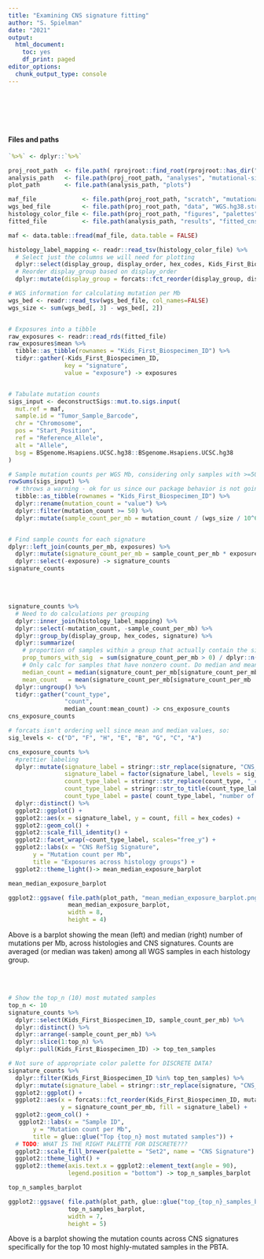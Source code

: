 ```yaml
---
title: "Examining CNS signature fitting"
author: "S. Spielman"
date: "2021"
output:
  html_document:
    toc: yes
    df_print: paged
editor_options:
  chunk_output_type: console
---
```


<br><br><br><br>

#### Files and paths


```r
`%>%` <- dplyr::`%>%`

proj_root_path  <- file.path( rprojroot::find_root(rprojroot::has_dir(".git")) )
analysis_path   <- file.path(proj_root_path, "analyses", "mutational-signatures")
plot_path       <- file.path(analysis_path, "plots")

maf_file             <- file.path(proj_root_path, "scratch", "mutational-signatures", "pbta-snv-consensus-wgs.tsv.gz")
wgs_bed_file         <- file.path(proj_root_path, "data", "WGS.hg38.strelka2.unpadded.bed")
histology_color_file <- file.path(proj_root_path, "figures", "palettes", "histology_label_color_table.tsv")
fitted_file          <- file.path(analysis_path, "results", "fitted_cns_signature_exposures.RDS")
```

```r
maf <- data.table::fread(maf_file, data.table = FALSE)

histology_label_mapping <- readr::read_tsv(histology_color_file) %>% 
  # Select just the columns we will need for plotting
  dplyr::select(display_group, display_order, hex_codes, Kids_First_Biospecimen_ID) %>% 
  # Reorder display_group based on display_order
  dplyr::mutate(display_group = forcats::fct_reorder(display_group, display_order)) 

# WGS information for calculating mutation per Mb
wgs_bed <- readr::read_tsv(wgs_bed_file, col_names=FALSE)
wgs_size <- sum(wgs_bed[, 3] - wgs_bed[, 2]) 


# Exposures into a tibble
raw_exposures <- readr::read_rds(fitted_file)
raw_exposures$mean %>%
  tibble::as_tibble(rownames = "Kids_First_Biospecimen_ID") %>%
  tidyr::gather(-Kids_First_Biospecimen_ID, 
                key = "signature", 
                value = "exposure") -> exposures


# Tabulate mutation counts
sigs_input <- deconstructSigs::mut.to.sigs.input(
  mut.ref = maf,
  sample.id = "Tumor_Sample_Barcode",
  chr = "Chromosome",
  pos = "Start_Position",
  ref = "Reference_Allele",
  alt = "Allele",
  bsg = BSgenome.Hsapiens.UCSC.hg38::BSgenome.Hsapiens.UCSC.hg38
)
```

```r
# Sample mutation counts per WGS Mb, considering only samples with >=50 mutations, since sigfit does not consider samples with <50
rowSums(sigs_input) %>%
  # throws a warning - ok for us since our package behavior is not going to change in Docker.
  tibble::as_tibble(rownames = "Kids_First_Biospecimen_ID") %>%
  dplyr::rename(mutation_count = "value") %>%
  dplyr::filter(mutation_count >= 50) %>%
  dplyr::mutate(sample_count_per_mb = mutation_count / (wgs_size / 10^6)) -> counts_per_mb


# Find sample counts for each signature
dplyr::left_join(counts_per_mb, exposures) %>%
  dplyr::mutate(signature_count_per_mb = sample_count_per_mb * exposure) %>%
  dplyr::select(-exposure) -> signature_counts
signature_counts
```
<br><br>


```r

signature_counts %>%
  # Need to do calculations per grouping
  dplyr::inner_join(histology_label_mapping) %>% 
  dplyr::select(-mutation_count, -sample_count_per_mb) %>%
  dplyr::group_by(display_group, hex_codes, signature) %>% 
  dplyr::summarize(
    # proportion of samples within a group that actually contain the signature. If 1, then all samples have non-zero signature counts. This is expected and correct - we FITTED not EXTRACTED.
    prop_tumors_with_sig  = sum(signature_count_per_mb > 0) / dplyr::n(), # --> all of these values are 1, not worth plotting
    # Only calc for samples that have nonzero count. Do median and mean for comparison purposes
    median_count = median(signature_count_per_mb[signature_count_per_mb != 0]), 
    mean_count   = mean(signature_count_per_mb[signature_count_per_mb != 0])) %>%
  dplyr::ungroup() %>%
  tidyr::gather("count_type",
                "count", 
                median_count:mean_count) -> cns_exposure_counts
cns_exposure_counts

# forcats isn't ordering well since mean and median values, so:
sig_levels <- c("D", "F", "H", "E", "B", "G", "C", "A") 

cns_exposure_counts %>%
  #prettier labeling
  dplyr::mutate(signature_label = stringr::str_replace(signature, "CNS_", ""),
                signature_label = factor(signature_label, levels = sig_levels),
                count_type_label = stringr::str_replace(count_type, "_count", ""),
                count_type_label = stringr::str_to_title(count_type_label),
                count_type_label = paste( count_type_label, "number of mutations\nacross samples" )) %>% 
  dplyr::distinct() %>% 
  ggplot2::ggplot() + 
  ggplot2::aes(x = signature_label, y = count, fill = hex_codes) +
  ggplot2::geom_col() +
  ggplot2::scale_fill_identity() + 
  ggplot2::facet_wrap(~count_type_label, scales="free_y") +
  ggplot2::labs(x = "CNS RefSig Signature",
       y = "Mutation count per Mb",
       title = "Exposures across histology groups") +
  ggplot2::theme_light()-> mean_median_exposure_barplot

mean_median_exposure_barplot

ggplot2::ggsave( file.path(plot_path, "mean_median_exposure_barplot.png"), 
                 mean_median_exposure_barplot, 
                 width = 8,
                 height = 4)
```

Above is a barplot showing the mean (left) and median (right) number of mutations per Mb, across histologies and CNS signatures. Counts are averaged (or median was taken) among all WGS samples in each histology group.

<br><br>


```r

# Show the top_n (10) most mutated samples
top_n <- 10
signature_counts %>%
  dplyr::select(Kids_First_Biospecimen_ID, sample_count_per_mb) %>%
  dplyr::distinct() %>%
  dplyr::arrange(-sample_count_per_mb) %>%
  dplyr::slice(1:top_n) %>%
  dplyr::pull(Kids_First_Biospecimen_ID) -> top_ten_samples

# Not sure of appropriate color palette for DISCRETE DATA?
signature_counts %>%
  dplyr::filter(Kids_First_Biospecimen_ID %in% top_ten_samples) %>%
  dplyr::mutate(signature_label = stringr::str_replace(signature, "CNS_", "")) %>%
  ggplot2::ggplot() + 
  ggplot2::aes(x = forcats::fct_reorder(Kids_First_Biospecimen_ID, mutation_count, .desc=T),
               y = signature_count_per_mb, fill = signature_label) +
  ggplot2::geom_col() + 
   ggplot2::labs(x = "Sample ID",
       y = "Mutation count per Mb",
       title = glue::glue("Top {top_n} most mutated samples")) +
  # TODO: WHAT IS THE RIGHT PALETTE FOR DISCRETE???
  ggplot2::scale_fill_brewer(palette = "Set2", name = "CNS Signature") +
  ggplot2::theme_light() + 
  ggplot2::theme(axis.text.x = ggplot2::element_text(angle = 90), 
                 legend.position = "bottom") -> top_n_samples_barplot

top_n_samples_barplot

ggplot2::ggsave( file.path(plot_path, glue::glue("top_{top_n}_samples_barplot.png")), 
                 top_n_samples_barplot, 
                 width = 7,
                 height = 5)
```

Above is a barplot showing the mutation counts across CNS signatures specifically for the top 10 most highly-mutated samples in the PBTA.

